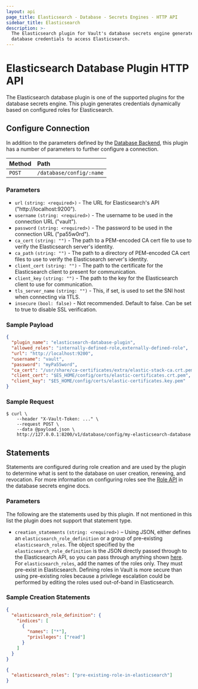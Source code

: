 ```yaml
---
layout: api
page_title: Elasticsearch - Database - Secrets Engines - HTTP API
sidebar_title: Elasticsearch
description: >-
  The Elasticsearch plugin for Vault's database secrets engine generates
  database credentials to access Elasticsearch.
---
```


# Elasticsearch Database Plugin HTTP API

The Elasticsearch database plugin is one of the supported plugins for the database
secrets engine. This plugin generates credentials dynamically based on
configured roles for Elasticsearch.

## Configure Connection

In addition to the parameters defined by the [Database
Backend](/vault/api-docs/secret/databases#configure-connection), this plugin
has a number of parameters to further configure a connection.

| Method | Path                     |
| :----- | :----------------------- |
| `POST` | `/database/config/:name` |

### Parameters

- `url` `(string: <required>)` - The URL for Elasticsearch's API ("http://localhost:9200").
- `username` `(string: <required>)` - The username to be used in the connection URL ("vault").
- `password` `(string: <required>)` - The password to be used in the connection URL ("pa55w0rd").
- `ca_cert` `(string: "")` - The path to a PEM-encoded CA cert file to use to verify the Elasticsearch server's identity.
- `ca_path` `(string: "")` - The path to a directory of PEM-encoded CA cert files to use to verify the Elasticsearch server's identity.
- `client_cert` `(string: "")` - The path to the certificate for the Elasticsearch client to present for communication.
- `client_key` `(string: "")` - The path to the key for the Elasticsearch client to use for communication.
- `tls_server_name` `(string: "")` - This, if set, is used to set the SNI host when connecting via 1TLS.
- `insecure` `(bool: false)` - Not recommended. Default to false. Can be set to true to disable SSL verification.

### Sample Payload

```json
{
  "plugin_name": "elasticsearch-database-plugin",
  "allowed_roles": "internally-defined-role,externally-defined-role",
  "url": "http://localhost:9200",
  "username": "vault",
  "password": "myPa55word",
  "ca_cert": "/usr/share/ca-certificates/extra/elastic-stack-ca.crt.pem",
  "client_cert": "$ES_HOME/config/certs/elastic-certificates.crt.pem",
  "client_key": "$ES_HOME/config/certs/elastic-certificates.key.pem"
}
```

### Sample Request

```shell-session
$ curl \
    --header "X-Vault-Token: ..." \
    --request POST \
    --data @payload.json \
    http://127.0.0.1:8200/v1/database/config/my-elasticsearch-database
```

## Statements

Statements are configured during role creation and are used by the plugin to
determine what is sent to the database on user creation, renewing, and
revocation. For more information on configuring roles see the [Role
API](/vault/api-docs/secret/databases#create-role) in the database secrets engine docs.

### Parameters

The following are the statements used by this plugin. If not mentioned in this
list the plugin does not support that statement type.

- `creation_statements` `(string: <required>)` – Using JSON, either defines an
  `elasticsearch_role_definition` or a group of pre-existing `elasticsearch_roles`.
  The object specified by the `elasticsearch_role_definition` is the JSON directly
  passed through to the Elasticsearch API, so you can pass through anything shown
  [here](https://www.elastic.co/guide/en/elasticsearch/reference/6.6/security-api-put-role.html).
  For `elasticsearch_roles`, add the names of the roles only. They must pre-exist
  in Elasticsearch. Defining roles in Vault is more secure than using pre-existing
  roles because a privilege escalation could be performed by editing the roles used
  out-of-band in Elasticsearch.

### Sample Creation Statements

```json
{
  "elasticsearch_role_definition": {
    "indices": [
      {
        "names": ["*"],
        "privileges": ["read"]
      }
    ]
  }
}
```

```json
{
  "elasticsearch_roles": ["pre-existing-role-in-elasticsearch"]
}
```
